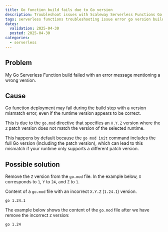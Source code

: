 ```yaml
---
title: Go function build fails due to Go version
description: Troubleshoot issues with Scaleway Serverless Functions Go build not working due to version error.
tags: serverless functions troubleshooting issue error go version build
dates:
  validation: 2025-04-30
  posted: 2025-04-30
categories:
  - serverless
---
```


## Problem

My Go Serverless Function build failed with an error message mentioning a wrong version.

## Cause

Go function deployment may fail during the build step with a version mismatch error, even if the runtime version appears to be correct.

This is due to the `go.mod` directive that specifies an `X.Y.Z` version where the `Z` patch version does not match the version of the selected runtime.

This happens by default because the `go mod init` command includes the full Go version (including the patch version), which can lead to this mismatch if your runtime only supports a different patch version.

## Possible solution

Remove the `Z` version from the `go.mod` file. In the example below, `X` corresponds to `1`, `Y` to `24`, and `Z` to `1`.

Content of a `go.mod` file with an incorrect `X.Y.Z` (`1.24.1`) version.

```
go 1.24.1
```

The example below shows the content of the `go.mod` file after we have remove the incorrect `Z` version:

```
go 1.24
````
